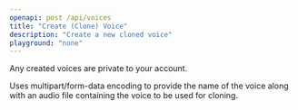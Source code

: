```yaml
---
openapi: post /api/voices
title: "Create (Clone) Voice"
description: "Create a new cloned voice"
playground: "none"
---
```


Any created voices are private to your account.

Uses multipart/form-data encoding to provide the name of the voice along with an audio file containing the voice to be used for cloning.

<VoiceCloneLimit />